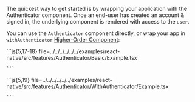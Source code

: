 
The quickest way to get started is by wrapping your application with the Authenticator component.
Once an end-user has created an account & signed in, the underlying component is rendered with access to the `user`.

You can use the `Authenticator` component directly, or wrap your app in `withAuthenticator`
[Higher-Order Component](https://reactjs.org/docs/higher-order-components.html):

<Tabs>
  <TabItem title="Authenticator">
    ```js{5,17-18} file=../../../../../../examples/react-native/src/features/Authenticator/Basic/Example.tsx

    ```
  </TabItem>
  <TabItem title="withAuthenticator">
    ```js{5,19} file=../../../../../../examples/react-native/src/features/Authenticator/WithAuthenticator/Example.tsx

    ```
  </TabItem>
</Tabs>
